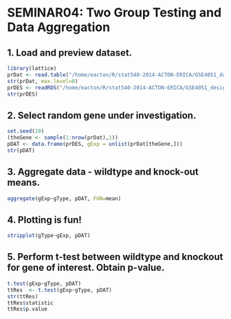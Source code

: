 SEMINAR04: Two Group Testing and Data Aggregation
=============================================================================
1. Load and preview dataset.
-----------------------------
```r
library(lattice)
prDat <- read.table("/home/eacton/R/stat540-2014-ACTON-ERICA/GSE4051_data.tsv")
str(prDat, max.level=0)
prDES <- readRDS("/home/eacton/R/stat540-2014-ACTON-ERICA/GSE4051_design.rds")
str(prDES)
```
2. Select random gene under investigation.
------------------------------------------------------------------
```r
set.seed(20)
(theGene <- sample(1:nrow(prDat),1))
pDAT <- data.frame(prDES, gExp = unlist(prDat[theGene,]))
str(pDAT)
```
3. Aggregate data - wildtype and knock-out means.
------------------------------------------------
```r
aggregate(gExp~gType, pDAT, FUN=mean)
```
4. Plotting is fun!
-----------------------------------
```r
stripplot(gType~gExp, pDAT)
```
5. Perform t-test between wildtype and knockout for gene of interest.  Obtain p-value.
----------------------------------------------------------------------
```r
t.test(gExp~gType, pDAT)
ttRes  <- t.test(gExp~gType, pDAT)
str(ttRes)
ttRes$statistic
ttRes$p.value
```

